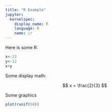 ```yaml
---
title: "R Example"
jupyter:
  kernelspec:
    display_name: R
    language: R
    name: ir
---
```


Here is some R:
```r
x<-23
y<-12
x+y
```
Some display math:

$$
x = \frac{2}{3} 
$$

Some graphics

```r
plot(runif(50))
```
